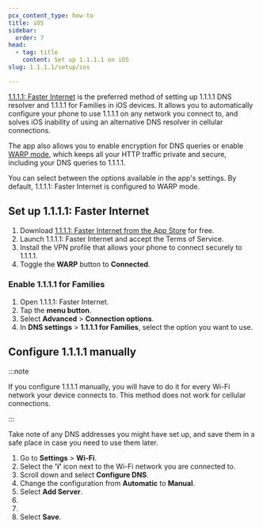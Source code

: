 ```yaml
---
pcx_content_type: how-to
title: iOS
sidebar:
  order: 7
head:
  - tag: title
    content: Set up 1.1.1.1 on iOS
slug: 1.1.1.1/setup/ios

---
```



[1.1.1.1: Faster Internet](https://apps.apple.com/us/app/1-1-1-1-faster-internet/id1423538627) is the preferred method of setting up 1.1.1.1 DNS resolver and 1.1.1.1 for Families in iOS devices. It allows you to automatically configure your phone to use 1.1.1.1 on any network you connect to, and solves iOS inability of using an alternative DNS resolver in cellular connections.

The app also allows you to enable encryption for DNS queries or enable [WARP mode](/warp-client/), which keeps all your HTTP traffic private and secure, including your DNS queries to 1.1.1.1.

You can select between the options available in the app's settings. By default, 1.1.1.1: Faster Internet is configured to WARP mode.

## Set up 1.1.1.1: Faster Internet

1. Download [1.1.1.1: Faster Internet from the App Store](https://apps.apple.com/us/app/1-1-1-1-faster-internet/id1423538627) for free.
2. Launch 1.1.1.1: Faster Internet and accept the Terms of Service.
3. Install the VPN profile that allows your phone to connect securely to 1.1.1.1.
4. Toggle the **WARP** button to **Connected**.

### Enable 1.1.1.1 for Families

1. Open 1.1.1.1: Faster Internet.
2. Tap the **menu button**.
3. Select **Advanced** > **Connection options**.
4. In **DNS settings** > **1.1.1.1 for Families**, select the option you want to use.

## Configure 1.1.1.1 manually

:::note


If you configure 1.1.1.1 manually, you will have to do it for every Wi-Fi network your device connects to. This method does not work for cellular connections.


:::

Take note of any DNS addresses you might have set up, and save them in a safe place in case you need to use them later.

1. Go to **Settings** > **Wi-Fi**.
2. Select the **'i'** icon next to the Wi-Fi network you are connected to.
3. Scroll down and select **Configure DNS**.
4. Change the configuration from **Automatic** to **Manual**.
5. Select **Add Server**.
6. <Render file="all-ipv4" />
7. <Render file="all-ipv6" />
8. Select **Save**.

<Render file="captive-portals" />
